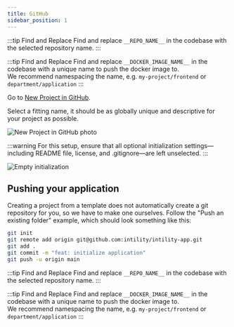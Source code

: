 ```yaml
---
title: GitHub
sidebar_position: 1
---
```


:::tip Find and Replace
Find and replace `__REPO_NAME__` in the codebase with the selected repository name.
:::

:::tip Find and Replace
Find and replace `__DOCKER_IMAGE_NAME__` in the codebase with a unique name to push the docker image to.  
We recommend namespacing the name, e.g. `my-project/frontend` or `department/application`
:::

Go to [New Project in GitHub](https://github.com/organizations/intility/repositories/new).

Select a fitting name, it should be as globally unique and descriptive for your project as possible.

![New Project in GitHub photo](/img/github-new.png)

:::warning
For this setup, ensure that all optional initialization settings—including README file, license, and .gitignore—are left unselected.
:::

![Empty initialization](/img/initializerepo.png)

## Pushing your application

Creating a project from a template does not automatically create a git repository for you,
so we have to make one ourselves.
Follow the "Push an existing folder" example,
which should look something like this:

```bash
git init
git remote add origin git@github.com:intility/intility-app.git
git add .
git commit -m "feat: initialize application"
git push -u origin main
```

:::tip Find and Replace
Find and replace `__REPO_NAME__` in the codebase with the selected repository name.
:::

:::tip Find and Replace
Find and replace `__DOCKER_IMAGE_NAME__` in the codebase with a unique name to push the docker image to.  
We recommend namespacing the name, e.g. `my-project/frontend` or `department/application`
:::

